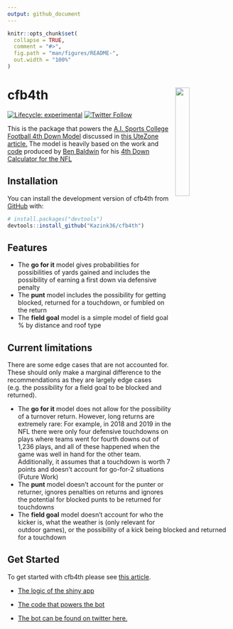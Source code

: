 ```yaml
---
output: github_document
---
```


<!-- README.md is generated from README.Rmd. Please edit that file -->

```r
knitr::opts_chunk$set(
  collapse = TRUE,
  comment = "#>",
  fig.path = "man/figures/README-",
  out.width = "100%"
)
```

# cfb4th <a href='https://kazink36.github.io/cfb4th'><img src='man/figures/logo.png' align="right" width="25%" min-width="120px" /></a>

<!-- badges: start -->
[![Lifecycle: experimental](https://img.shields.io/badge/lifecycle-experimental-orange.svg)](https://lifecycle.r-lib.org/articles/stages.html#experimental)
[![Twitter Follow](https://img.shields.io/twitter/follow/aisports_4th.svg?style=social)](https://twitter.com/aisports_4th)
<!-- badges: end -->

This is the package that powers the [A.I. Sports College Football 4th Down Model](https://kazink.shinyapps.io/cfb_fourth_down/) discussed in [this UteZone article.](https://247sports.com/college/utah/LongFormArticle/Utah-Fourth-Downs-2020-159851937/) The model is heavily based on the work and [code](https://www.nfl4th.com/) produced by [Ben Baldwin](https://twitter.com/benbbaldwin) for his [4th Down Calculator for the NFL](https://rbsdm.com/stats/fourth_calculator/)

## Installation

<!-- You can install the released version of cfb4th from [CRAN](https://CRAN.R-project.org) with: -->

<!-- ``` r -->
<!-- install.packages("cfb4th") -->
<!-- ``` -->

<!-- And the development version from [GitHub](https://github.com/) with: -->

<!-- ``` r -->
<!-- # install.packages("devtools") -->
<!-- devtools::install_github("Kazink36/cfb4th") -->
<!-- ``` -->

You can install the development version of cfb4th from [GitHub](https://github.com/) with:

``` r
# install.packages("devtools")
devtools::install_github("Kazink36/cfb4th")
```

## Features

* The **go for it** model gives probabilities for possibilities of yards gained and includes the possibility of earning a first down via defensive penalty
* The **punt** model includes the possibility for getting blocked, returned for a touchdown, or fumbled on the return
* The **field goal** model is a simple model of field goal % by distance and roof type

## Current limitations

There are some edge cases that are not accounted for. These should only make a marginal difference to the recommendations as they are largely edge cases (e.g. the possibility for a field goal to be blocked and returned).

* The **go for it** model does not allow for the possibility of a turnover return. However, long returns are extremely rare: For example, in 2018 and 2019 in the NFL there were only four defensive touchdowns on plays where teams went for fourth downs out of 1,236 plays, and all of these happened when the game was well in hand for the other team. Additionally, it assumes that a touchdown is worth 7 points and doesn't account for go-for-2 situations (Future Work)
* The **punt** model doesn’t account for the punter or returner, ignores penalties on returns and ignores the potential for blocked punts to be returned for touchdowns
* The **field goal** model doesn’t account for who the kicker is, what the weather is (only relevant for outdoor games), or the possibility of a kick being blocked and returned for a touchdown

## Get Started

To get started with cfb4th please see [this article](https://kazink36.github.io/cfb4th/docs/articles/articles/cfb4th.html). 


* [The logic of the shiny app](https://github.com/Kazink36/cfb_fourth_down/blob/main/app.R)

* [The code that powers the bot](https://github.com/Kazink36/cfb_fourth_down/tree/main/bot)

* [The bot can be found on twitter here.](https://twitter.com/aisports_4th)

